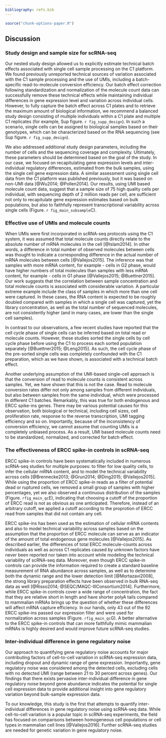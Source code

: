 ```yaml
---
bibliography: refs.bib
---
```


```r
source("chunk-options-paper.R")
```

## Discussion

### Study design and sample size for scRNA-seq
Our nested study design allowed us to explicitly estimate technical batch effects associated with single cell sample processing on the C1 platform.
We found previously unreported technical sources of variation associated with the C1 sample processing and the use of UMIs, including a batch-specific read-to-molecule conversion efficiency. 
Our batch effect correction following standardization and normalization of the molecule count data can successfully remove these technical effects while maintaining individual differences in gene expression level and variation across individual cells. 
However, to fully capture the batch effect across C1 plates and to retrieve the maximum amount of biological information, we recommend a balanced study design consisting of multiple individuals within a C1 plate and multiple C1 replicates (for example, Sup figure. `r fig_supp_design`). 
In such a scenario, single cells can be assigned to biological samples based on their genotypes, which can be characterized based on the RNA sequencing (see Sup figure. `r fig_supp_design`).

We also addressed additional study design parameters, including the number of cells and the sequencing coverage and complexity. 
Ultimately, these parameters should be determined based on the goal of the study. In our case, we focused on recapitulating gene expression levels and inter-individual regulatory differences, estimated from the bulk samples, using the single cell gene expression data. 
A similar assessment using single cell data from the C1 platform was published previously, but it was based on non-UMI data [@Wu2014; @Pollen2014]. 
Our results, using UMI based molecule count data, suggest that a sample size of 75 high quality cells per individual, with sequencing depth of 2 million reads per cell, are sufficient not only to recapitulate gene expression estimates based on bulk populations, but also to faithfully represent transcriptional variability across single cells (Figure. `r fig_main_subsample`C).

### Effective use of UMIs and molecule counts
When UMIs were first incorporated in scRNA-seq protocols using the C1 system, it was assumed that total molecule counts directly relate to the absolute number of mRNA molecules in the cell [@Islam2014].
In other words, a difference in total number of observed molecules between cells was thought to indicate a corresponding difference in the actual number of mRNA molecules between cells [@Vallejos2015].
The inference was that samples with more mRNA content, for example - cells in G2 phase, would have higher numbers of total molecules than samples with less mRNA content, for example - cells in G1 phase [@Vallejos2015; @Buettner2015].
Our work suggests that the correlation between sample concentration and total molecule counts is associated with considerable variation.
A particular extreme example include the class of samples in which more than one cell were captured.
In these cases, the RNA content is expected to be roughly doubled compared with samples in which a single cell was captured, yet the library concentration, as well as the total number of sequenced molecules, are not consistently higher (and in many cases, are lower than the single cell samples).

In contrast to our observations, a few recent studies have reported that the cell cycle phase of single cells can be inferred based on total read or molecule counts.
However, these studies sorted the single cells by cell cycle phase before using the C1 to process each sorted population separately [@Buettner2015; @Leng2015].
As such, the cell cycle phase of the pre-sorted single cells was completely confounded with the C1 preparation, which as we have shown, is associated with a technical batch effect.

Another underlying assumption of the UMI-based single-cell approach is that the conversion of read to molecule counts is consistent across samples.
Yet, we have shown that this is not the case. Read to molecule conversion rates differ not only among samples from different individuals, but also between samples from the same individual, which were processed in different C1 batches.
Remarkably, this was true for both endogenous and ERCC spike-ins genes. 
There may be various potential causes for this observation, both biological or technical, including cell sizes, cell proliferation rate, response to the reverse transcription, UMI tagging efficiency and so on. 
Importantly, because of the inconsistency of conversion efficiency, we cannot assume that counting UMIs is a completely unbiased process.
As a result, UMI based molecule counts need to be standardized, normalized, and corrected for batch effect.  

### The effectiveness of ERCC spike-in controls in scRNA-seq
ERCC spike-in controls have been systematically included in numerous scRNA-seq studies for multiple purposes: to filter for low quality cells, to infer the cellular mRNA content, and to model the technical variability across cells [@Brennecke2013; @Grun2014; @Ding2015; @Vallejos2015]. 
While using the proportion of ERCC spike-in reads as a filter of potential dead or ruptured cells, we removed a small group of samples with higher percentages, yet we also observed a continuous distribution of the samples (Figure. `rfig_main_qc`E), indicating that choosing a cutoff of the proportion of ERCC read is not as obvious as one anticipated. 
Therefore, instead of an arbitrary cutoff, we applied a cutoff according to the proprotion of ERCC read from samples that did not contain any cell.

ERCC spike-ins has been used as the estimation of cellular mRNA contents and also to model technical variability across samples based on the assumption that the proportion of ERCC molecule can serve as an indicator of the amount of total endogenous gene molecules [@Vallejos2015]. 
As described earlier, the differences of total ERCC molecule-counts across individuals as well as across C1 replicates caused by unknown factors have never been reported nor taken into account while modeling the technical variability of scRNA-seq data. 
Moreover, even though ERCC spike-in controls can provide the information required to create a standard baseline measurement of RNA abundance across samples, as well as to determine both the dynamic range and the lower detection limit [@Mortazavi2008], the strong library preparation effects have been observed in bulk RNA-seq data as well [@Risso2014; @SEQC/MAQC-IIIConsortium2014]. 
Furthermore, while ERCC spike-in controls cover a wide range of concentration, the fact that they are relative short in length and have shorter polyA tails compared to mammalian mRNAs brings up the question of whether these differences will affect mRNA capture efficiency. 
In our hands, only 43 out of the 92 ERCC spike-ins passed our expression filter and were used for normalization across samples (Figure. `rfig_main_qc`G).
A better alternative to the ERCC spike-in controls that can more faithfully mimic mammalian mRNAs is highly desired and would improve future scRNA-seq studies.


### Inter-individual difference in gene regulatory noise
Our approach to quantifying gene regulatory noise accounts for major contributing factors of cell-to-cell variation in scRNA-seq expression data, including dropout and dynamic range of gene expression. 
Importantly, gene regulatory noise was considered among the detected cells, excluding cells with no detected UMI (range between 21 to 30 percent across genes). 
Our findings that there exists pervasive inter-individual difference in gene regulatory noise beyond gene abundance indicates the potential for single cell expression data to provide additional insight into gene regulatory variation beyond bulk-sample expression data.

To our knowledge, this study is the first that attempts to quantify inter-individual differences in gene regulatory noise using scRNA-seq data. 
While cell-to-cell variation is a popular topic in scRNA-seq experiments, the field has focused on comparisons between homogeneous cell populations or cell types in mammalian cell lines [@Vallejos2016]. 
Further scRNA-seq studies are needed for genetic variation in gene regulatory noise.
